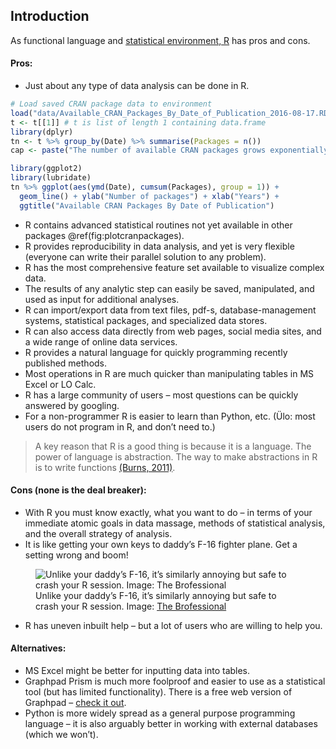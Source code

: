 Introduction
------------

As functional language and [statistical environment, R](https://www.r-project.org/about.html) has pros and cons.    

#### Pros:
* Just about any type of data analysis can be done in R. 

```r
# Load saved CRAN package data to environment
load("data/Available_CRAN_Packages_By_Date_of_Publication_2016-08-17.RData")
t <- t[[1]] # t is list of length 1 containing data.frame
library(dplyr)
tn <- t %>% group_by(Date) %>% summarise(Packages = n())
cap <- paste("The number of available CRAN packages grows exponentially, featuring", length(unique(t$Package)), "available packages as of", t$Date[1],".")
```

```r
library(ggplot2)
library(lubridate)
tn %>% ggplot(aes(ymd(Date), cumsum(Packages), group = 1)) + 
  geom_line() + ylab("Number of packages") + xlab("Years") + 
  ggtitle("Available CRAN Packages By Date of Publication")
```



* R contains advanced statistical routines not yet available in other packages \@ref(fig:plotcranpackages).  
* R provides reproducibility in data analysis, and yet is very flexible (everyone can write their parallel solution to any problem). 
* R has the most comprehensive feature set available to visualize complex data. 
* The results of any analytic step can easily be saved, manipulated, and used as input for additional analyses. 
* R can import/export data from text files, pdf-s, database-management systems, statistical packages, and specialized data stores. 
* R can also access data directly from web pages, social media sites, and a wide range of online data services.  
* R provides a natural language for quickly programming recently published methods.  
* Most operations in R are much quicker than manipulating tables in MS Excel or LO Calc. 
* R has a large community of users -- most questions can be quickly answered by googling.  
* For a non-programmer R is easier to learn than Python, etc. (Ülo: most users do not program in R, and don't need to.)  

> A key reason that R is a good thing is because it is a language. The power of language is abstraction. The way to make abstractions in R is to write functions [(Burns, 2011)](http://www.burns-stat.com/pages/Tutor/R_inferno.pdf).

#### Cons (none is the deal breaker):
* With R you must know exactly, what you want to do – in terms of your immediate atomic goals in data massage, methods of statistical analysis, and the overall strategy of analysis. 
* It is like getting your own keys to daddy's F-16 fighter plane. Get a setting wrong and boom!

![Unlike your daddy's F-16, it's similarly annoying but safe to crash your R session. Image: [The Brofessional](http://www.thebrofessional.net/guy-builds-incredible-working-replica-dutch-f-16-military-fighter-jet-scratch/)](http://nkpzz1l56ai473pu632f0nui.wpengine.netdna-cdn.com/wp-content/uploads/2015/01/amazing-model-airplane-remote-control-replica-of-dutch-orange-f-16-fighter-jet-672x377.jpg)

* R has uneven inbuilt help – but a lot of users who are willing to help you.

#### Alternatives:   
* MS Excel might be better for inputting data into tables.
* Graphpad Prism is much more foolproof and easier to use as a statistical tool (but has limited functionality). There is a free web version of Graphpad – [check it out](http://www.graphpad.com/quickcalcs/).  
* Python is more widely spread as a general purpose programming language -- it is also arguably better in working with external databases (which we won't). 

